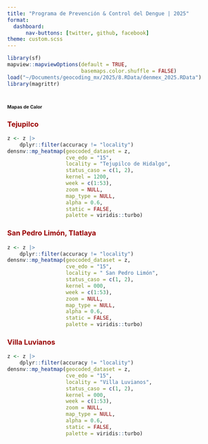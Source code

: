 ```yaml
---
title: "Programa de Prevención & Control del Dengue | 2025"
format: 
  dashboard:
      nav-buttons: [twitter, github, facebook]
theme: custom.scss
---
```


```r
library(sf)
mapview::mapviewOptions(default = TRUE,
                        basemaps.color.shuffle = FALSE)
load("~/Documents/geocoding_mx/2025/8.RData/denmex_2025.RData")
library(magrittr)
```



# [**Mapas de Calor**]{style="font-size:8pt"}

::: panel-tabset



### [**Tejupilco**]{style="color:#990000"}

```r
z <- z |>
    dplyr::filter(accuracy != "locality")
densnv::mp_heatmap(geocoded_dataset = z,
                   cve_edo = "15",
                   locality = "Tejupilco de Hidalgo",
                   status_caso = c(1, 2),
                   kernel = 1200,
                   week = c(1:53),
                   zoom = NULL,
                   map_type = NULL,
                   alpha = 0.6,
                   static = FALSE,
                   palette = viridis::turbo)
```



### [**San Pedro Limón, Tlatlaya**]{style="color:#990000"}

```r
z <- z |>
    dplyr::filter(accuracy != "locality")
densnv::mp_heatmap(geocoded_dataset = z,
                   cve_edo = "15",
                   locality = " San Pedro Limón",
                   status_caso = c(1, 2),
                   kernel = 000,
                   week = c(1:53),
                   zoom = NULL,
                   map_type = NULL,
                   alpha = 0.6,
                   static = FALSE,
                   palette = viridis::turbo)
```


### [**Villa Luvianos**]{style="color:#990000"}

```r
z <- z |>
    dplyr::filter(accuracy != "locality")
densnv::mp_heatmap(geocoded_dataset = z,
                   cve_edo = "15",
                   locality = "Villa Luvianos",
                   status_caso = c(1, 2),
                   kernel = 000,
                   week = c(1:53),
                   zoom = NULL,
                   map_type = NULL,
                   alpha = 0.6,
                   static = FALSE,
                   palette = viridis::turbo)
```



:::

